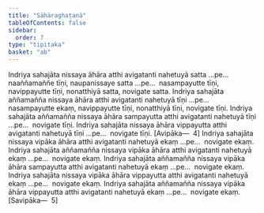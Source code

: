 ```yaml
---
title: "Sāhāraghaṭanā"
tableOfContents: false
sidebar:
  order: 7
type: "tipitaka"
basket: "ab"
---
```



<DynamicBreadcrumb />

<Division number="465">

<Paragraph number="1508">
Indriya sahajāta nissaya āhāra atthi avigatanti nahetuyā satta …pe…  naaññamaññe tīṇi, naupanissaye satta …pe…  nasampayutte tīṇi, navippayutte tīṇi, nonatthiyā satta, novigate satta.
</Paragraph>

<Paragraph number="1509">
Indriya sahajāta aññamañña nissaya āhāra atthi avigatanti nahetuyā tīṇi …pe…  nasampayutte ekaṃ, navippayutte tīṇi, nonatthiyā tīṇi, novigate tīṇi.
</Paragraph>

<Paragraph number="1510">
Indriya sahajāta aññamañña nissaya āhāra sampayutta atthi avigatanti nahetuyā tīṇi …pe…  novigate tīṇi.
</Paragraph>

<Paragraph number="1511">
Indriya sahajāta nissaya āhāra vippayutta atthi avigatanti nahetuyā tīṇi …pe…  novigate tīṇi. [Avipāka—  4]
</Paragraph>

<Paragraph number="1512">
Indriya sahajāta nissaya vipāka āhāra atthi avigatanti nahetuyā ekaṃ …pe…  novigate ekaṃ.
</Paragraph>

<Paragraph number="1513">
Indriya sahajāta aññamañña nissaya vipāka āhāra atthi avigatanti nahetuyā ekaṃ …pe…  novigate ekaṃ.
</Paragraph>

<Paragraph number="1514">
Indriya sahajāta aññamañña nissaya vipāka āhāra sampayutta atthi avigatanti nahetuyā ekaṃ …pe…  novigate ekaṃ.
</Paragraph>

<Paragraph number="1515">
Indriya sahajāta nissaya vipāka āhāra vippayutta atthi avigatanti nahetuyā ekaṃ …pe…  novigate ekaṃ.
</Paragraph>

<Paragraph number="1516">
Indriya sahajāta aññamañña nissaya vipāka āhāra vippayutta atthi avigatanti nahetuyā ekaṃ …pe…  novigate ekaṃ. [Savipāka—  5]
</Paragraph>
</Division>